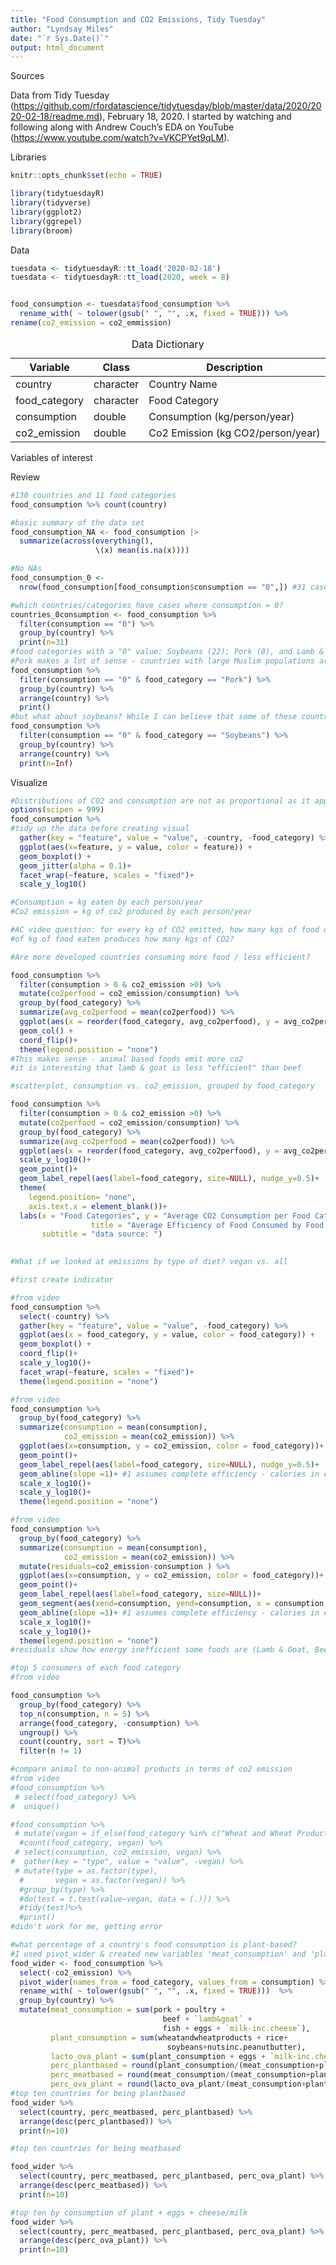 ```yaml
---
title: "Food Consumption and CO2 Emissions, Tidy Tuesday"
author: "Lyndsay Miles"
date: "`r Sys.Date()`"
output: html_document
---
```


Sources

Data from Tidy Tuesday (<https://github.com/rfordatascience/tidytuesday/blob/master/data/2020/2020-02-18/readme.md>), February 18, 2020. I started by watching and following along with Andrew Couch's EDA on YouTube (<https://www.youtube.com/watch?v=VKCPYet9qLM>).

Libraries

```r
knitr::opts_chunk$set(echo = TRUE)

```

```r
library(tidytuesdayR)
library(tidyverse)
library(ggplot2)
library(ggrepel)
library(broom)
```

Data

```r
tuesdata <- tidytuesdayR::tt_load('2020-02-18')
tuesdata <- tidytuesdayR::tt_load(2020, week = 8)


food_consumption <- tuesdata$food_consumption %>%
  rename_with( ~ tolower(gsub(" ", "", .x, fixed = TRUE))) %>%
rename(co2_emission = co2_emmission)

```

| Variable      | Class     | Description                       |
|---------------|-----------|-----------------------------------|
| country       | character | Country Name                      |
| food_category | character | Food Category                     |
| consumption   | double    | Consumption (kg/person/year)      |
| co2_emission  | double    | Co2 Emission (kg CO2/person/year) |

: Data Dictionary

Variables of interest

Review

```r
#130 countries and 11 food categories
food_consumption %>% count(country) 

#basic summary of the data set
food_consumption_NA <- food_consumption |>
  summarize(across(everything(), 
                   \(x) mean(is.na(x))))

#No NAs
food_consumption_0 <- 
  nrow(food_consumption[food_consumption$consumption == "0",]) #31 cases

#which countries/categories have cases where consumption = 0?
countries_0consumption <- food_consumption %>%
  filter(consumption == "0") %>%
  group_by(country) %>%
  print(n=31)
#food categories with a "0" value: Soybeans (22); Pork (8), and Lamb & Goat (1).
#Pork makes a lot of sense - countries with large Muslim populations are included in this list
food_consumption %>% 
  filter(consumption == "0" & food_category == "Pork") %>%
  group_by(country) %>%
  arrange(country) %>% 
  print()
#but what about soybeans? While I can believe that some of these countries eat very few soy products, I have a hard time believing they eat none. I am sceptical of these 0's.
food_consumption %>% 
  filter(consumption == "0" & food_category == "Soybeans") %>%
  group_by(country) %>%
  arrange(country) %>% 
  print(n=Inf)
```

Visualize

```r
#Distributions of CO2 and consumption are not as proportional as it appeared at first
options(scipen = 999)
food_consumption %>%
#tidy up the data before creating visual
  gather(key = "feature", value = "value", -country, -food_category) %>%
  ggplot(aes(x=feature, y = value, color = feature)) + 
  geom_boxplot() +
  geom_jitter(alpha = 0.1)+
  facet_wrap(~feature, scales = "fixed")+
  scale_y_log10()
```

```r
#Consumption = kg eaten by each person/year
#Co2 emission = kg of co2 produced by each person/year

#AC video question: for every kg of CO2 emitted, how many kgs of food do they eat? He's trying to determine which countries are more efficient. 
#of kg of food eaten produces how many kgs of CO2?

#Are more developed countries consuming more food / less efficient?

food_consumption %>%
  filter(consumption > 0 & co2_emission >0) %>%
  mutate(co2perfood = co2_emission/consumption) %>%
  group_by(food_category) %>%
  summarize(avg_co2perfood = mean(co2perfood)) %>%
  ggplot(aes(x = reorder(food_category, avg_co2perfood), y = avg_co2perfood, fill = food_category)) + 
  geom_col() +
  coord_flip()+ 
  theme(legend.position = "none")
#This makes sense - animal based foods emit more co2
#it is interesting that lamb & goat is less "efficient" than beef
```

```r
#scatterplot, consumption vs. co2_emission, grouped by food_category

food_consumption %>%
  filter(consumption > 0 & co2_emission >0) %>%
  mutate(co2perfood = co2_emission/consumption) %>%
  group_by(food_category) %>%
  summarize(avg_co2perfood = mean(co2perfood)) %>%
  ggplot(aes(x = reorder(food_category, avg_co2perfood), y = avg_co2perfood, fill = food_category)) + 
  scale_y_log10()+
  geom_point()+
  geom_label_repel(aes(label=food_category, size=NULL), nudge_y=0.5)+
  theme(
    legend.position= "none",
    axis.text.x = element_blank())+
  labs(x = "Food Categories", y = "Average CO2 Consumption per Food Category",
                  title = "Average Efficiency of Food Consumed by Food Category",
       subtitle = "data source: ")
  
```

```r
#What if we looked at emissions by type of diet? vegan vs. all

#first create indicator

```

```r
#from video
food_consumption %>%
  select(-country) %>%
  gather(key = "feature", value = "value", -food_category) %>%
  ggplot(aes(x = food_category, y = value, color = food_category)) +
  geom_boxplot() +
  coord_flip()+
  scale_y_log10()+
  facet_wrap(~feature, scales = "fixed")+
  theme(legend.position = "none")
```

```r
#from video
food_consumption %>%
  group_by(food_category) %>%
  summarize(consumption = mean(consumption),
            co2_emission = mean(co2_emission)) %>%
  ggplot(aes(x=consumption, y = co2_emission, color = food_category))+
  geom_point()+
  geom_label_repel(aes(label=food_category, size=NULL), nudge_y=0.5)+
  geom_abline(slope =1)+ #1 assumes complete efficiency - calories in equals calories out
  scale_x_log10()+
  scale_y_log10()+
  theme(legend.position = "none")
```

```r
#from video
food_consumption %>%
  group_by(food_category) %>%
  summarize(consumption = mean(consumption),
            co2_emission = mean(co2_emission)) %>%
  mutate(residuals=co2_emission-consumption ) %>%
  ggplot(aes(x=consumption, y = co2_emission, color = food_category))+
  geom_point()+
  geom_label_repel(aes(label=food_category, size=NULL))+
  geom_segment(aes(xend=consumption, yend=consumption, x = consumption, y = co2_emission))+
  geom_abline(slope =1)+ #1 assumes complete efficiency - calories in equals calories out
  scale_x_log10()+
  scale_y_log10()+
  theme(legend.position = "none")
#residuals show how energy inefficient some foods are (Lamb & Goat, Beef)
```

```r
#top 5 consumers of each food category
#from video

food_consumption %>%
  group_by(food_category) %>%
  top_n(consumption, n = 5) %>% 
  arrange(food_category, -consumption) %>%
  ungroup() %>%
  count(country, sort = T)%>%
  filter(n != 1)
```

```r
#compare animal to non-animal products in terms of co2 emission
#from video
#food_consumption %>%
 # select(food_category) %>%
#  unique()

#food_consumption %>%
 # mutate(vegan = if_else(food_category %in% c("Wheat and Wheat Products", "Rice", "Soybeans", #"Nuts inc. Peanut Butter"), "Non Animal Product", "Animal Product"))%>%
  #count(food_category, vegan) %>%
 # select(consumption, co2_emission, vegan) %>%
#  gather(key = "type", value = "value", -vegan) %>%
 # mutate(type = as.factor(type), 
  #       vegan = as.factor(vegan)) %>%
  #group_by(type) %>%
  #do(test = t.test(value~vegan, data = (.))) %>%
  #tidy(test)%>%
  #print()
#didn't work for me, getting error
```

```r
#what percentage of a country's food consumption is plant-based? 
#I used pivot_wider & created new variables 'meat_consumption' and 'plant_consumption' that group together consumption in these two categories, and then used these new totals to calculate this ratio
food_wider <- food_consumption %>%
  select(-co2_emission) %>%
  pivot_wider(names_from = food_category, values_from = consumption) %>%
  rename_with( ~ tolower(gsub(" ", "", .x, fixed = TRUE)))  %>%
  group_by(country) %>%
  mutate(meat_consumption = sum(pork + poultry + 
                                  beef + `lamb&goat` + 
                                  fish + eggs + `milk-inc.cheese`),
         plant_consumption = sum(wheatandwheatproducts + rice+
                                   soybeans+nutsinc.peanutbutter),
         lacto_ova_plant = sum(plant_consumption + eggs + `milk-inc.cheese`),
         perc_plantbased = round(plant_consumption/(meat_consumption+plant_consumption),2),
         perc_meatbased = round(meat_consumption/(meat_consumption+plant_consumption),2),
         perc_ova_plant = round(lacto_ova_plant/(meat_consumption+plant_consumption),2))
#top ten countries for being plantbased
food_wider %>%
  select(country, perc_meatbased, perc_plantbased) %>%
  arrange(desc(perc_plantbased)) %>%
  print(n=10)

#top ten countries for being meatbased

food_wider %>%
  select(country, perc_meatbased, perc_plantbased, perc_ova_plant) %>%
  arrange(desc(perc_meatbased)) %>%
  print(n=10)

#top ten by consumption of plant + eggs + cheese/milk
food_wider %>%
  select(country, perc_meatbased, perc_plantbased, perc_ova_plant) %>%
  arrange(desc(perc_ova_plant)) %>%
  print(n=10)
```

